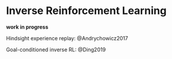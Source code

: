 
# Inverse Reinforcement Learning

**work in progress**

Hindsight experience replay: @Andrychowicz2017

Goal-conditioned inverse RL: @Ding2019
